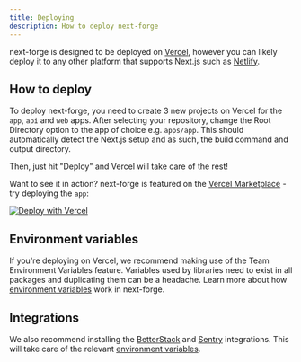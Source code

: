 ```yaml
---
title: Deploying
description: How to deploy next-forge
---
```


next-forge is designed to be deployed on [Vercel](https://vercel.com), however you can likely deploy it to any other platform that supports Next.js such as [Netlify](https://www.netlify.com/).

## How to deploy

To deploy next-forge, you need to create 3 new projects on Vercel for the `app`, `api` and `web` apps. After selecting your repository, change the Root Directory option to the app of choice e.g. `apps/app`. This should automatically detect the Next.js setup and as such, the build command and output directory.

Then, just hit "Deploy" and Vercel will take care of the rest!

Want to see it in action? next-forge is featured on the [Vercel Marketplace](https://vercel.com/templates/Next.js/next-forge) - try deploying the `app`:

[![Deploy with Vercel](https://vercel.com/button)](https://vercel.com/new/clone?build-command=turbo%20build&demo-description=Comprehensive%20Turborepo%20template%20for%20Next.js%20apps.&demo-image=%2F%2Fimages.ctfassets.net%2Fe5382hct74si%2F2XyyD0ftVZoyj9fHabQB2G%2F8e5779630676c645214ddb3729d8ff96%2Fopengraph-image.png&demo-title=next-forge&demo-url=https%3A%2F%2Fwww.next-forge.com%2F&env=DATABASE_URL%2CRESEND_AUDIENCE_ID%2CRESEND_TOKEN%2CRESEND_FROM%2CCLERK_SECRET_KEY%2CCLERK_WEBHOOK_SECRET%2CSTRIPE_SECRET_KEY%2CSTRIPE_WEBHOOK_SECRET%2CBETTERSTACK_API_KEY%2CBETTERSTACK_URL%2CFLAGS_SECRET%2CARCJET_KEY%2CNEXT_PUBLIC_CLERK_PUBLISHABLE_KEY%2CNEXT_PUBLIC_CLERK_SIGN_IN_URL%2CNEXT_PUBLIC_CLERK_SIGN_UP_URL%2CNEXT_PUBLIC_CLERK_AFTER_SIGN_IN_URL%2CNEXT_PUBLIC_CLERK_AFTER_SIGN_UP_URL%2CNEXT_PUBLIC_GA_MEASUREMENT_ID%2CNEXT_PUBLIC_POSTHOG_KEY%2CNEXT_PUBLIC_POSTHOG_HOST%2CNEXT_PUBLIC_APP_URL%2CNEXT_PUBLIC_WEB_URL%2CNEXT_PUBLIC_DOCS_URL%2CNEXT_PUBLIC_VERCEL_PROJECT_PRODUCTION_URL&2CSVIX_TOKEN&envLink=https%3A%2F%2Fdocs.next-forge.com%2Fsetup%23accounts&from=templates&project-name=next-forge&repository-name=next-forge&repository-url=https%3A%2F%2Fgithub.com%2Fhaydenbleasel%2Fnext-forge&root-directory=apps%2Fapp&skippable-integrations=1)

## Environment variables

If you're deploying on Vercel, we recommend making use of the Team Environment Variables feature. Variables used by libraries need to exist in all packages and duplicating them can be a headache. Learn more about how [environment variables](/env) work in next-forge.

## Integrations

We also recommend installing the [BetterStack](https://vercel.com/integrations/betterstack) and [Sentry](https://vercel.com/integrations/sentry) integrations. This will take care of the relevant [environment variables](/env).

